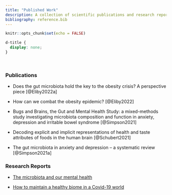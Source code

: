 ```yaml
---
title: "Published Work"
description: A collection of scientific publications and research reports
bibliography: reference.bib
---
```

```r
knitr::opts_chunk$set(echo = FALSE)
```

```css
d-title {
  display: none;
}
```

<br>

### Publications

* Does the gut microbiota hold the key to the obesity crisis? A perspective piece [@Eliby2022a]

* How can we combat the obesity epidemic? [@Eliby2022]

* Bugs and Brains, the Gut and Mental Health Study: a mixed-methods study investigating microbiota composition and function in anxiety, depression and irritable bowel syndrome [@Simpson2021]

* Decoding explicit and implicit representations of health and taste attributes of foods in the human brain [@Schubert2021]

* The gut microbiota in anxiety and depression – a systematic review [@Simpson2021a]

### Research Reports

* [The microbiota and our mental health](https://pursuit.unimelb.edu.au/articles/the-microbiota-and-our-mental-health)

* [How to maintain a healthy biome in a Covid-19 world](https://pursuit.unimelb.edu.au/articles/how-to-maintain-a-healthy-biome-in-a-covid-19-world) 

